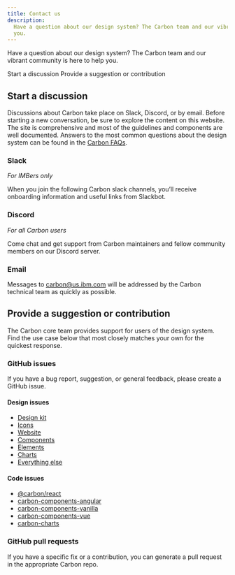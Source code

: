 ```yaml
---
title: Contact us
description:
  Have a question about our design system? The Carbon team and our vibrant community is here to help
  you.
---
```


<PageDescription>

Have a question about our design system? The Carbon team and our vibrant community is here to help
you.

</PageDescription>

<AnchorLinks>

<AnchorLink>Start a discussion</AnchorLink>
<AnchorLink>Provide a suggestion or contribution</AnchorLink>

</AnchorLinks>

## Start a discussion

Discussions about Carbon take place on Slack, Discord, or by email. Before starting a new
conversation, be sure to explore the content on this website. The site is comprehensive and most of
the guidelines and components are well documented. Answers to the most common questions about the
design system can be found in the [Carbon FAQs](/about-carbon/faq).

### Slack

_For IMBers only_

When you join the following Carbon slack channels, you’ll receive onboarding information and useful
links from Slackbot.

<CardGroup>
  <MiniCard title="#carbon-design-system" href="https://ibm-studios.slack.com/messages/C0M053VPT/">
    <MdxIcon name="slack" />
  </MiniCard>
  <MiniCard title="#carbon-components" href="https://ibm-studios.slack.com/messages/C046Y0YUD/">
    <MdxIcon name="slack" />
  </MiniCard>
  <MiniCard title="#carbon-react" href="https://ibm-studios.slack.com/messages/C2K6RFJ1G/">
    <MdxIcon name="slack" />
  </MiniCard>
</CardGroup>

### Discord

_For all Carbon users_

Come chat and get support from Carbon maintainers and fellow community members on our Discord
server.

<CardGroup>
  <MiniCard title="Discord server" href="https://discord.gg/SYjvP8epkM">
    <MdxIcon name="discord" />
  </MiniCard>
</CardGroup>

### Email

Messages to carbon@us.ibm.com will be addressed by the Carbon technical team as quickly as possible.

## Provide a suggestion or contribution

The Carbon core team provides support for users of the design system. Find the use case below that
most closely matches your own for the quickest response.

### GitHub issues

If you have a bug report, suggestion, or general feedback, please create a GitHub issue.

#### Design issues

- [Design kit](https://github.com/carbon-design-system/carbon-design-kit/issues/new)
- [Icons](https://github.com/carbon-design-system/carbon-icons/issues/new)
- [Website](https://github.com/carbon-design-system/carbon-website/issues/new/choose)
- [Components](https://github.com/carbon-design-system/carbon/issues/new/choose)
- [Elements](https://github.com/carbon-design-system/carbon/issues/new/choose)
- [Charts](https://github.com/carbon-design-system/carbon-charts/issues/new)
- [Everything else](https://github.com/carbon-design-system/issue-tracking/issues/new)

#### Code issues

- [@carbon/react](https://github.com/carbon-design-system/carbon/issues/new/choose)
- [carbon-components-angular](https://github.com/IBM/carbon-components-angular/issues/new)
- [carbon-components-vanilla](https://github.com/carbon-design-system/carbon/issues/new/choose)
- [carbon-components-vue](https://github.com/carbon-design-system/carbon-components-vue/issues/new)
- [carbon-charts](https://github.com/carbon-design-system/carbon-charts/issues/new)

### GitHub pull requests

If you have a specific fix or a contribution, you can generate a pull request in the appropriate
Carbon repo.
